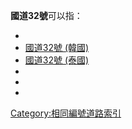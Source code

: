 '''國道32號'''可以指：
* {{Link-ja|國道32號 (日本)|国道32号}}
* [[國道32號_(韓國)|國道32號 (韓國)]]
* [[国道32号_(泰国)|國道32號 (泰國)]]
* {{Link-fr|國道32號 (法國)|Route nationale 32 (France)}}
* {{Link-en|國道32號 (印度)|National Highway 32 (India)}}
* {{Link-en|國道32號 (伊朗)|Road 32 (Iran)}}

{{Roadindex}}
[[Category:相同編號道路索引|Category:相同編號道路索引]]